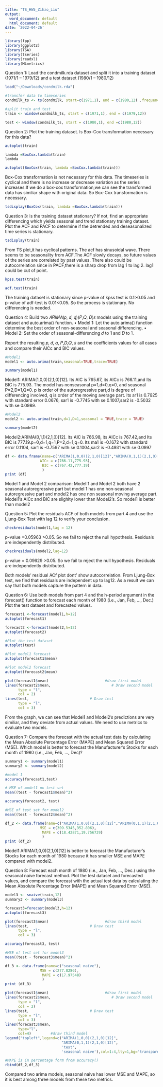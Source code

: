 ```yaml
---
title: "TS_HW5_Zihao_Liu"
output:
  word_document: default
  html_document: default
date: '2022-04-26'
---
```

```r
library(fpp)
library(ggplot2)
library(TSA)
library(tseries)
library(readxl)
library(MLmetrics)
```


 Question 1:
Load the condmilk.rda dataset and split it into a training dataset (1971/1 – 1979/12) and a test dataset
(1980/1 – 1980/12)


```r
load("~/Downloads/condmilk.rda")
```

```r
#transfer data to timeseries
condmilk_ts <- ts(condmilk, start=c(1971,1), end = c(1980,12) ,frequency=12)
```

```r
#split train and test
train <- window(condmilk_ts, start = c(1971,1), end = c(1979,12))
```

```r
test <- window(condmilk_ts, start = c(1980,1), end =c(1980,12))
```

Question 2:
Plot the training dataset. Is Box-Cox transformation necessary for this data?


```r
autoplot(train)
```


```r
lambda =BoxCox.lambda(train)
lambda
```

```r
autoplot(BoxCox(train, lambda =BoxCox.lambda(train)))
```


Box-Cox transformation is not necessary for this data. The timeseries is cyclical and  there is no increase or decrease variation as the series increases.If we do a box-cox transformation,we can see the transformed data has similiar shape with original data. So Box-Cox transformation is necessary.

```r
tsdisplay(BoxCox(train, lambda =BoxCox.lambda(train)))
```


Question 3:
Is the training dataset stationary? If not, find an appropriate differencing which yields seasonal and
trend stationary training dataset. Plot the ACF and PACF to determine if the detrended and
deseasonalized time series is stationary. 

```r
tsdisplay(train)
```

From TS plot,it has cyclical patterns. The acf has sinusoidal wave. There seems to be seasonality from ACF.The ACF slowly decays, so future values of the series are correlated by past values. There also could be autocorrelation since in PACF,there is a sharp drop from lag 1 to lag 2. lag1 could be cut of point. 

```r
kpss.test(train)
```


```r
adf.test(train)
```


The training dataset is stationary since p-value of kpss test is 0.1>0.05 and p-value of adf-test is 0.01<0.05. So the process is stationary. No differencing is needed.



Question 4:
Build two 𝐴𝑅𝐼𝑀𝐴(𝑝, 𝑑, 𝑞)(𝑃,𝑄, 𝐷)𝑠 models using the training dataset and auto.arima() function.
• Model 1: Let the auto.arima() function determine the best order of non-seasonal and seasonal
differencing.
• Model 2: Set the order of seasonal-differencing 𝑑 to 1 and 𝐷 to 1.

Report the resulting 𝑝, 𝑑, 𝑞, 𝑃,𝐷,𝑄, 𝑠 and the coefficients values for all cases and compare their AICc and
BIC values.

```r
#Model1
model1 <- auto.arima(train,seasonal=TRUE,trace=TRUE)
```

```r
summary(model1)
```

Model1: ARIMA(1,0,0)(2,1,0)[12]. Its AIC is 765.67, its AICc is 766.11,and Its BIC is 775.93. The model has nonseasonal p=1,d=0,q=0, and seasonal P=2,D=1,Q=0. p is order of the autoregressive part,d is degree of differencing involved, q is order of the moving average part. Its ar1 is 0.7625 with standard error 0.0676, sar1 is -0.7745 with se 0.1007,sar2 is -0.5032 with se 0.0989.


```r
#Model2
model2 <- auto.arima(train,d=1,D=1,seasonal = TRUE,trace = TRUE)
```


```r
summary(model2)
```

Model2:ARIMA(0,1,1)(2,1,0)[12]. Its AIC is 766.98, its AICc is 767.42,and Its BIC is 777.19.p=0,d=1,q=1,P=2,d=1,q=0. Its ma1 is -0.1672  with standard error  0.1104, sar1 is -0.7597 with se 0.1004,sar2 is -0.4931 with se  0.0997


```r
df <- data.frame(name=c("ARIMA(1,0,0)(2,1,0)[12]","ARIMA(0,1,1)(2,1,0)[12]"),
                AICc = c(766.11,775.93),
                 BIC = c(767.42,777.19)
                 )
print (df)
```

Model 1 and Model 2 comparison: Model 1 and Model 2 both have 2 seasonal autoregressive part but model 1 has one non-seasonal autoregressive part and model2 has one non seasonal moving average part. 
Model1's AICc and BIC are slighlty lower than Model2's. So model1 is better than model2



Question 5:
Plot the residuals ACF of both models from part 4 and use the Ljung-Box Test with lag 12 to verify your
conclusion.



```r
checkresiduals(model1,lag = 12)
```

p-value =0.05963 >0.05. So we fail to reject the null hypothesis. Residuals are independently distributed.



```r
checkresiduals(model2,lag=12)
```
p-value = 0.09629 >0.05. So we fail to reject the null hypothesis. Residuals are independently distributed.

Both models' residual ACf plot dont' show autocorrelation. From Ljung-Box test, we find that residuals are independent up to lag12. As a result we can say that both models capture the pattern in data.


Question 6:
Use both models from part 4 and the h-period argument in the forecast() function to forecast each
month of 1980 (i.e., Jan, Feb, …, Dec.) Plot the test dataset and forecasted values.

```r

forecast1 <-forecast(model1,h=12)
autoplot(forecast1)
```


```r

forecast2 <-forecast(model2,h=12)
autoplot(forecast2)
```


```r
#Plot the test dataset
autoplot(test)
```

```r
#Plot model1 forecast
autoplot(forecast1$mean)
```

```r
#Plot model2 forecast
autoplot(forecast2$mean)
```

```r
plot(forecast1$mean)                          #draw first model
lines(forecast2$mean,                            # Draw second model
      type = "l",
      col = 2)
lines(test,                            # Draw test
      type = "l",
      col = 3)

```

From the graph, we can see that Model1 and Model2's predictions are very similiar, and they deviate from actual values. We need to use metrics to evaluate two models.





Question 7:
Compare the forecast with the actual test data by calculating the Mean Absolute Percentage Error
(MAPE) and Mean Squared Error (MSE). Which model is better to forecast the Manufacturer's Stocks for
each month of 1980 (i.e., Jan, Feb, …, Dec)?

```r
summary1 <- summary(model1)
summary2 <- summary(model2)
```


```r
#model 1
accuracy(forecast1,test)
```


```r
# MSE of model1 on test set
mean((test - forecast1$mean)^2)
```



```r
accuracy(forecast2, test)
```


```r
#MSE of test set for model2
mean((test - forecast2$mean)^2)
```



```r
df_2 <- data.frame(name=c("ARIMA(1,0,0)(2,1,0)[12]","ARIMA(0,1,1)(2,1,0)[12]"),
                MSE = c(309.5345,352.806),
                 MAPE = c(18.42871,19.756729)
                 )
print (df_2)
```

 Model1 ARIMA(1,0,0)(2,1,0)[12] is better to forecast the Manufacturer's Stocks for each month of 1980 because it has smaller MSE and MAPE compared with model2.


Question 8:
Forecast each month of 1980 (i.e., Jan, Feb, …, Dec.) using the seasonal naïve forecast method. Plot the
test dataset and forecasted values, and compare the forecast with the actual test data by calculating the
Mean Absolute Percentage Error (MAPE) and Mean Squared Error (MSE). 

```r
model3 <- snaive(train,12)
summary3 <- summary(model3)
```

```r
forecast3=forecast(model3,h=12)
autoplot(forecast3)
```


```r
plot(forecast3$mean)                          #draw third model
lines(test,                            # Draw test
      type = "l",
      col = 3)

```

```r
accuracy(forecast3, test)
```


```r
#MSE of test set for model3
mean((test - forecast3$mean)^2)
```


```r
df_3 <- data.frame(name=c("seasonal naïve"),
                MSE = c(277.8286),
                 MAPE = c(17.97548)
                 )
print (df_3)
```


```r
plot(forecast1$mean)                          #draw first model
lines(forecast2$mean,                            # Draw second model
      type = "l",
      col = 2)
lines(test,                            # Draw test
      type = "l",
      col = 3)
lines(forecast3$mean,
      type="l",
      col=4)         #draw third model
legend("topleft",legend=c("ARIMA(1,0,0)(2,1,0)[12]",
                          "ARIMA(0,1,1)(2,1,0)[12]", 
                          'test', 
                          'seasonal naïve'),col=1:4,lty=1,bg="transparent")

```



```r
#MAPE is in percentage form from accuracy()
rbind(df_2,df_3)
```
Compared two arima models, seasonal naive has lower MSE and MAPE, so it is best among three models from these two metrics.